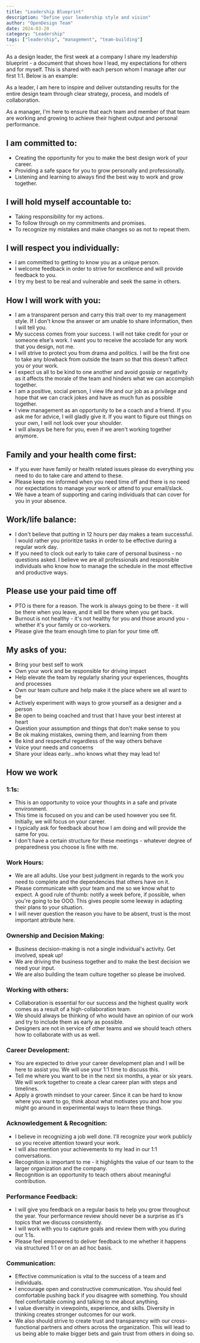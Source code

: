 ```yaml
---
title: "Leadership Blueprint"
description: "Define your leadership style and vision"
author: "OpenDesign Team"
date: 2024-03-20
category: "Leadership"
tags: ["leadership", "management", "team-building"]
---
```


As a design leader, the first week at a company I share my leadership blueprint - a document that shows how I lead, my expectations for others and for myself. This is shared with each person whom I manage after our first 1:1. Below is an example:

<div class="text-lg text-gray-600 mt-8 mb-12">
  As a leader, I am here to inspire and deliver outstanding results for the entire design team through clear strategy, process, and models of collaboration.

  As a manager, I'm here to ensure that each team and member of that team are working and growing to achieve their highest output and personal performance.
</div>

## I am committed to:

- Creating the opportunity for you to make the best design work of your career.
- Providing a safe space for you to grow personally and professionally.
- Listening and learning to always find the best way to work and grow together.

## I will hold myself accountable to:

- Taking responsibility for my actions.
- To follow through on my commitments and promises.
- To recognize my mistakes and make changes so as not to repeat them.

## I will respect you individually:

- I am committed to getting to know you as a unique person.
- I welcome feedback in order to strive for excellence and will provide feedback to you.
- I try my best to be real and vulnerable and seek the same in others.

## How I will work with you:

- I am a transparent person and carry this trait over to my management style. If I don't know the answer or am unable to share information, then I will tell you.
- My success comes from your success. I will not take credit for your or someone else's work. I want you to receive the accolade for any work that you design, not me.
- I will strive to protect you from drama and politics. I will be the first one to take any blowback from outside the team so that this doesn't affect you or your work.
- I expect us all to be kind to one another and avoid gossip or negativity as it affects the morale of the team and hinders what we can accomplish together.
- I am a positive, social person, I view life and our job as a privilege and hope that we can crack jokes and have as much fun as possible together.
- I view management as an opportunity to be a coach and a friend. If you ask me for advice, I will gladly give it. If you want to figure out things on your own, I will not look over your shoulder.
- I will always be here for you, even if we aren't working together anymore.

## Family and your health come first:

- If you ever have family or health related issues please do everything you need to do to take care and attend to these.
- Please keep me informed when you need time off and there is no need nor expectations to manage your work or attend to your email/slack.
- We have a team of supporting and caring individuals that can cover for you in your absence.

## Work/life balance:

- I don't believe that putting in 12 hours per day makes a team successful. I would rather you prioritize tasks in order to be effective during a regular work day.
- If you need to clock out early to take care of personal business - no questions asked. I believe we are all professionals and responsible individuals who know how to manage the schedule in the most effective and productive ways.

## Please use your paid time off

- PTO is there for a reason. The work is always going to be there - it will be there when you leave, and it will be there when you get back.
- Burnout is not healthy - it's not healthy for you and those around you - whether it's your family or co-workers.
- Please give the team enough time to plan for your time off.

## My asks of you:

- Bring your best self to work
- Own your work and be responsible for driving impact
- Help elevate the team by regularly sharing your experiences, thoughts and processes
- Own our team culture and help make it the place where we all want to be
- Actively experiment with ways to grow yourself as a designer and a person
- Be open to being coached and trust that I have your best interest at heart
- Question your assumption and things that don't make sense to you
- Be ok making mistakes, owning them, and learning from them
- Be kind and respectful regardless of the way others behave
- Voice your needs and concerns
- Share your ideas early...who knows what they may lead to!

## How we work

### 1:1s:

- This is an opportunity to voice your thoughts in a safe and private environment.
- This time is focused on you and can be used however you see fit. Initially, we will focus on your career.
- I typically ask for feedback about how I am doing and will provide the same for you.
- I don't have a certain structure for these meetings - whatever degree of preparedness you choose is fine with me.

### Work Hours:

- We are all adults. Use your best judgment in regards to the work you need to complete and the dependencies that others have on it.
- Please communicate with your team and me so we know what to expect. A good rule of thumb: notify a week before, if possible, when you're going to be OOO. This gives people some leeway in adapting their plans to your situation.
- I will never question the reason you have to be absent, trust is the most important attribute here.

### Ownership and Decision Making:

- Business decision-making is not a single individual's activity. Get involved, speak up!
- We are driving the business together and to make the best decision we need your input.
- We are also building the team culture together so please be involved.

### Working with others:

- Collaboration is essential for our success and the highest quality work comes as a result of a high-collaboration team.
- We should always be thinking of who would have an opinion of our work and try to include them as early as possible.
- Designers are not in service of other teams and we should teach others how to collaborate with us as well.

### Career Development:

- You are expected to drive your career development plan and I will be here to assist you. We will use your 1:1 time to discuss this.
- Tell me where you want to be in the next six months, a year or six years. We will work together to create a clear career plan with steps and timelines.
- Apply a growth mindset to your career. Since it can be hard to know where you want to go, think about what motivates you and how you might go around in experimental ways to learn these things.

### Acknowledgement & Recognition:

- I believe in recognizing a job well done. I'll recognize your work publicly so you receive attention toward your work.
- I will also mention your achievements to my lead in our 1:1 conversations.
- Recognition is important to me - it highlights the value of our team to the larger organization and the company.
- Recognition is an opportunity to teach others about meaningful contribution.

### Performance Feedback:

- I will give you feedback on a regular basis to help you grow throughout the year. Your performance review should never be a surprise as it's topics that we discuss consistently.
- I will work with you to capture goals and review them with you during our 1:1s.
- Please feel empowered to deliver feedback to me whether it happens via structured 1:1 or on an ad hoc basis.

### Communication:

- Effective communication is vital to the success of a team and individuals.
- I encourage open and constructive communication. You should feel comfortable pushing back if you disagree with something. You should feel comfortable coming and talking to me about anything.
- I value diversity in viewpoints, experience, and skills. Diversity in thinking creates stronger outcomes for our work.
- We also should strive to create trust and transparency with our cross-functional partners and others across the organization. This will lead to us being able to make bigger bets and gain trust from others in doing so.